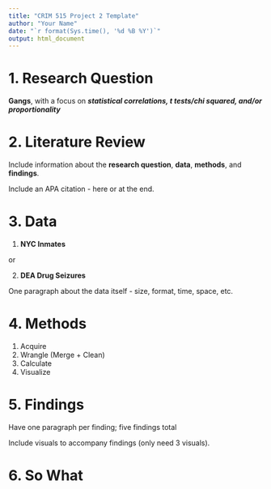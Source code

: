 ```yaml
---
title: "CRIM 515 Project 2 Template"
author: "Your Name"
date: "`r format(Sys.time(), '%d %B %Y')`"
output: html_document
---
```


# 1. Research Question

**Gangs**, with a focus on ***statistical correlations, t tests/chi squared, and/or proportionality***

# 2. Literature Review

Include information about the **research question**, **data**, **methods**, and **findings**. 

Include an APA citation - here or at the end.

# 3. Data

1. **NYC Inmates**

or

2. **DEA Drug Seizures**

One paragraph about the data itself - size, format, time, space, etc.

# 4. Methods

1. Acquire
2. Wrangle (Merge + Clean)
3. Calculate
4. Visualize

# 5. Findings

Have one paragraph per finding; five findings total

Include visuals to accompany findings (only need 3 visuals).

# 6. So What